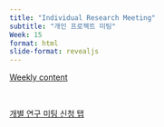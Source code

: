 ```yaml
---
title: "Individual Research Meeting"
subtitle: "개인 프로젝트 미팅" 
Week: 15
format: html
slide-format: revealjs
---
```


[Weekly content](https://changjunlee.com/teaching/grad_stat/weekly_2/)

<br>

[개별 연구 미팅 신청 탭](https://docs.google.com/spreadsheets/d/1fc825-IgQMe1gbs5sEKhtBOPbYBN3gVCPjgXvXOwXj0/edit?usp=sharing)

<bR>

